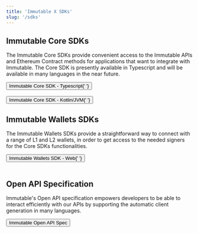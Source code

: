 ```yaml
---
title: 'Immutable X SDKs'
slug: '/sdks'
---
```



## Immutable Core SDKs

The Immutable Core SDKs provide convenient access to the Immutable APIs and Ethereum Contract methods for applications that want to integrate with Immutable. The Core SDK is presently available in Typescript and will be available in many languages in the near future.

<a href="/docs/imx-core-sdk-ts">
  <Button>
    Immutable Core SDK - Typescript{' '}
    <RightArrowIcon className={styles.ctaIcon} />
  </Button>
</a>
<br/><br/>
<a href="/docs/imx-core-sdk-kotlin-jvm">
  <Button>
    Immutable Core SDK - Kotlin/JVM{' '}
    <RightArrowIcon className={styles.ctaIcon} />
  </Button>
</a>

## Immutable Wallets SDKs

The Immutable Wallets SDKs provide a straightforward way to connect with a range of L1 and L2 wallets, in order to get access to the needed signers for the Core SDKs functionalities.

<a href="/docs/imx-wallets-sdk-web">
  <Button>
    Immutable Wallets SDK - Web{' '}
    <RightArrowIcon className={styles.ctaIcon} />
  </Button>
</a>
<br/><br/>

## Open API Specification

Immutable's Open API specification empowers developers to be able to interact efficiently with our APIs by supporting the automatic client generation in many languages.

<a href="https://github.com/immutable/imx-core-sdk/blob/main/openapi.json">
  <Button>
    Immutable Open API Spec <RightArrowIcon className={styles.ctaIcon} />
  </Button>
</a>
